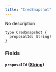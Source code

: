 ```yaml
---
title: "CredSnapshot"
---
```


No description

```
type CredSnapshot {
  proposalId: String!
}

```

### Fields[](#fields "Direct link to heading")

#### `proposalId` ([String](/developer/graphql-api/references/scalars/string))[](#proposalid-string "Direct link to heading")